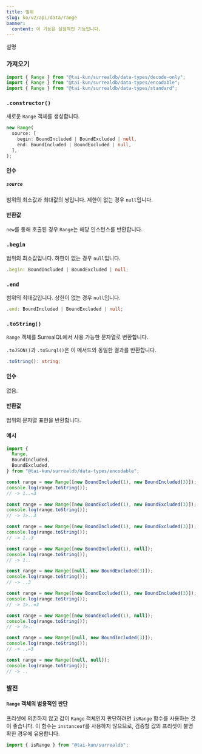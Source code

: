 ```yaml
---
title: 범위
slug: ko/v2/api/data/range
banner:
  content: 이 기능은 실험적인 기능입니다.
---
```



설명

### 가져오기

```ts
import { Range } from "@tai-kun/surrealdb/data-types/decode-only";
import { Range } from "@tai-kun/surrealdb/data-types/encodable";
import { Range } from "@tai-kun/surrealdb/data-types/standard";
```

### `.constructor()`

새로운 `Range` 객체를 생성합니다.

```ts
new Range(
  source: [
    begin: BoundIncluded | BoundExcluded | null,
    end: BoundIncluded | BoundExcluded | null,
  ],
);
```

#### 인수

##### `source`

범위의 최소값과 최대값의 쌍입니다. 제한이 없는 경우 `null`입니다.

#### 반환값

`new`를 통해 호출된 경우 `Range`는 해당 인스턴스를 반환합니다.

### `.begin` <Badge variant="instance" /><Badge variant="property" /><Badge variant="decodeonly" />

범위의 최소값입니다. 하한이 없는 경우 `null`입니다.

```ts
.begin: BoundIncluded | BoundExcluded | null;
```

### `.end` <Badge variant="instance" /><Badge variant="property" /><Badge variant="decodeonly" />

범위의 최대값입니다. 상한이 없는 경우 `null`입니다.

```ts
.end: BoundIncluded | BoundExcluded | null;
```

### `.toString()` <Badge variant="instance" /><Badge variant="method" /><Badge variant="encodable" />

`Range` 객체를 SurrealQL에서 사용 가능한 문자열로 변환합니다.

`.toJSON()`과 `.toSurql()`은 이 메서드와 동일한 결과를 반환합니다.

```ts
.toString(): string;
```

#### 인수

없음.

#### 반환값

범위의 문자열 표현을 반환합니다.

#### 예시

```ts
import {
  Range,
  BoundIncluded,
  BoundExcluded,
} from "@tai-kun/surrealdb/data-types/encodable";

const range = new Range([new BoundIncluded(1), new BoundIncluded(3)]);
console.log(range.toString());
// -> 1..=3

const range = new Range([new BoundExcluded(1), new BoundExcluded(3)]);
console.log(range.toString());
// -> 1>..3

const range = new Range([new BoundIncluded(1), new BoundExcluded(3)]);
console.log(range.toString());
// -> 1..3

const range = new Range([new BoundIncluded(1), null]);
console.log(range.toString());
// -> 1..

const range = new Range([null, new BoundExcluded(3)]);
console.log(range.toString());
// -> ..3

const range = new Range([new BoundExcluded(1), new BoundIncluded(3)]);
console.log(range.toString());
// -> 1>..=3

const range = new Range([new BoundExcluded(1), null]);
console.log(range.toString());
// -> 1>..

const range = new Range([null, new BoundIncluded(3)]);
console.log(range.toString());
// -> ..=3

const range = new Range([null, null]);
console.log(range.toString());
// -> ..
```

### 발전

#### `Range` 객체의 범용적인 판단

프리셋에 의존하지 않고 값이 `Range` 객체인지 판단하려면 `isRange` 함수를 사용하는 것이 좋습니다. 이 함수는 `instanceof`를 사용하지 않으므로, 검증할 값의 프리셋이 불명확한 경우에 유용합니다.

```ts
import { isRange } from "@tai-kun/surrealdb";
```
